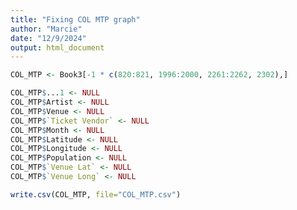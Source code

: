 ```yaml
---
title: "Fixing COL MTP graph"
author: "Marcie"
date: "12/9/2024"
output: html_document
---
```


```r
COL_MTP <- Book3[-1 * c(820:821, 1996:2000, 2261:2262, 2302),]

```


```r
COL_MTP$...1 <- NULL
COL_MTP$Artist <- NULL
COL_MTP$Venue <- NULL
COL_MTP$`Ticket Vendor` <- NULL
COL_MTP$Month <- NULL
COL_MTP$Latitude <- NULL
COL_MTP$Longitude <- NULL
COL_MTP$Population <- NULL
COL_MTP$`Venue Lat` <- NULL
COL_MTP$`Venue Long` <- NULL
```

```r
write.csv(COL_MTP, file="COL_MTP.csv")
```


